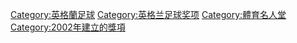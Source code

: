 {{main|英格蘭足球名人堂}}

[[Category:英格蘭足球|Category:英格蘭足球]]
[[Category:英格兰足球奖项|Category:英格兰足球奖项]]
[[Category:體育名人堂|Category:體育名人堂]]
[[Category:2002年建立的獎項|Category:2002年建立的獎項]]
